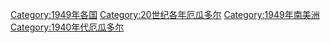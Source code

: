 [[Category:1949年各国|Category:1949年各国]]
[[Category:20世纪各年厄瓜多尔|Category:20世纪各年厄瓜多尔]]
[[Category:1949年南美洲|Category:1949年南美洲]]
[[Category:1940年代厄瓜多尔|Category:1940年代厄瓜多尔]]